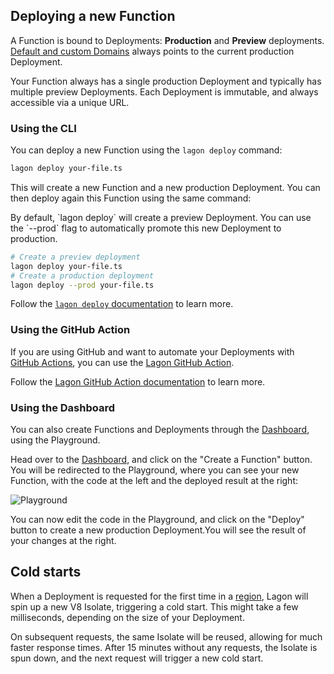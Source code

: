 
## Deploying a new Function

A Function is bound to Deployments: **Production** and **Preview** deployments. [Default and custom Domains](/cloud/domains) always points to the current production Deployment.

Your Function always has a single production Deployment and typically has multiple preview Deployments. Each Deployment is immutable, and always accessible via a unique URL.

### Using the CLI

You can deploy a new Function using the `lagon deploy` command:

```bash
lagon deploy your-file.ts
```

This will create a new Function and a new production Deployment. You can then deploy again this Function using the same command:

<Callout type="info">
  By default, `lagon deploy` will create a preview Deployment. You can use the `--prod` flag to automatically promote
  this new Deployment to production.
</Callout>

```bash
# Create a preview deployment
lagon deploy your-file.ts
# Create a production deployment
lagon deploy --prod your-file.ts
```

Follow the [`lagon deploy` documentation](/cli#lagon-deploy) to learn more.

### Using the GitHub Action

If you are using GitHub and want to automate your Deployments with [GitHub Actions](https://github.com/features/actions), you can use the [Lagon GitHub Action](https://github.com/lagonapp/github-action).

Follow the [Lagon GitHub Action documentation](https://github.com/lagonapp/github-action) to learn more.

### Using the Dashboard

You can also create Functions and Deployments through the [Dashboard](https://dash.lagon.app), using the Playground.

Head over to the [Dashboard](https://dash.lagon.app), and click on the "Create a Function" button. You will be redirected to the Playground, where you can see your new Function, with the code at the left and the deployed result at the right:

![Playground](/images/playground.png)

You can now edit the code in the Playground, and click on the "Deploy" button to create a new production Deployment.You will see the result of your changes at the right.

## Cold starts

When a Deployment is requested for the first time in a [region](/cloud/regions), Lagon will spin up a new V8 Isolate, triggering a cold start. This might take a few milliseconds, depending on the size of your Deployment.

On subsequent requests, the same Isolate will be reused, allowing for much faster response times. After 15 minutes without any requests, the Isolate is spun down, and the next request will trigger a new cold start.
